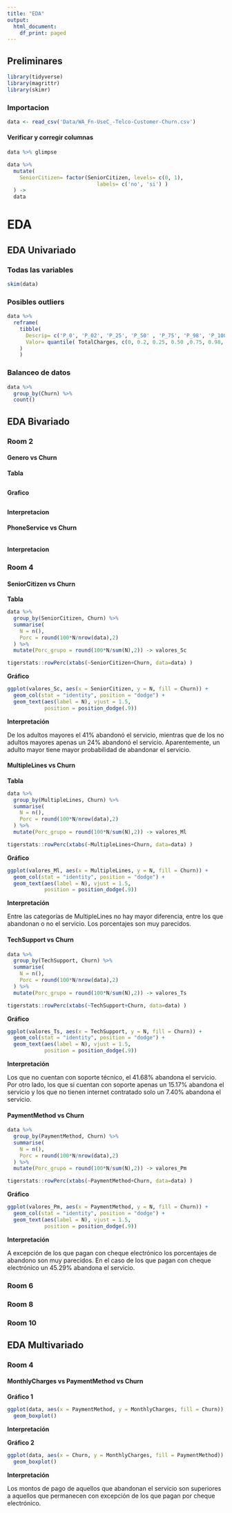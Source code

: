 ```yaml
---
title: "EDA"
output:
  html_document:
    df_print: paged
---
```


## Preliminares

```r
library(tidyverse)
library(magrittr)
library(skimr)
```

### Importacion

```r
data <- read_csv('Data/WA_Fn-UseC_-Telco-Customer-Churn.csv')
```
#### Verificar y corregir columnas

```r
data %>% glimpse
```

```r
data %>% 
  mutate(
    SeniorCitizen= factor(SeniorCitizen, levels= c(0, 1), 
                             labels= c('no', 'si') )
  ) ->
  data
```



# EDA

## EDA Univariado


### Todas las variables
```r
skim(data)
```



### Posibles outliers
```r
data %>% 
  reframe( 
    tibble(
      Descrip= c('P_0', 'P_02', 'P_25', 'P_50' , 'P_75', 'P_98', 'P_100') ,
      Valor= quantile( TotalCharges, c(0, 0.2, 0.25, 0.50 ,0.75, 0.98, 1), na.rm= T)
    )
    )
```

### Balanceo de datos

```r
data %>% 
  group_by(Churn) %>% 
  count()
```


## EDA Bivariado

### Room 2

#### Genero vs Churn

**Tabla**
```r

```

**Grafico**
```r

```

**Interpretacion**



#### PhoneService vs Churn

```r

```

**Interpretacion**



### Room 4

#### SeniorCitizen vs Churn

**Tabla**

```r
data %>%
  group_by(SeniorCitizen, Churn) %>%
  summarise(
    N = n(),
    Porc = round(100*N/nrow(data),2)
  ) %>%
  mutate(Porc_grupo = round(100*N/sum(N),2)) -> valores_Sc

```

```r
tigerstats::rowPerc(xtabs(~SeniorCitizen+Churn, data=data) )
```

**Gráfico**

```r
ggplot(valores_Sc, aes(x = SeniorCitizen, y = N, fill = Churn)) +
  geom_col(stat = "identity", position = "dodge") +
  geom_text(aes(label = N), vjust = 1.5,
            position = position_dodge(.9))
```

**Interpretación**

De los adultos mayores el 41% abandonó el servicio, mientras que de los no adultos mayores apenas un 24% abandonó el servicio. Aparentemente, un adulto mayor tiene mayor probabilidad de abandonar el servicio. 

#### MultipleLines vs Churn

**Tabla**

```r
data %>%
  group_by(MultipleLines, Churn) %>%
  summarise(
    N = n(),
    Porc = round(100*N/nrow(data),2)
  ) %>%
  mutate(Porc_grupo = round(100*N/sum(N),2)) -> valores_Ml

```

```r
tigerstats::rowPerc(xtabs(~MultipleLines+Churn, data=data) )
```

**Gráfico**

```r
ggplot(valores_Ml, aes(x = MultipleLines, y = N, fill = Churn)) +
  geom_col(stat = "identity", position = "dodge") +
  geom_text(aes(label = N), vjust = 1.5,
            position = position_dodge(.9))
```


**Interpretación**

Entre las categorías de MultipleLines no hay mayor diferencia, entre los que abandonan o no el servicio. Los porcentajes son muy parecidos. 


#### TechSupport vs Churn

```r
data %>%
  group_by(TechSupport, Churn) %>%
  summarise(
    N = n(),
    Porc = round(100*N/nrow(data),2)
  ) %>%
  mutate(Porc_grupo = round(100*N/sum(N),2)) -> valores_Ts

```

```r
tigerstats::rowPerc(xtabs(~TechSupport+Churn, data=data) )
```

**Gráfico**

```r
ggplot(valores_Ts, aes(x = TechSupport, y = N, fill = Churn)) +
  geom_col(stat = "identity", position = "dodge") +
  geom_text(aes(label = N), vjust = 1.5,
            position = position_dodge(.9))
```

**Interpretación**

Los que no cuentan con soporte técnico, el 41.68% abandona el servicio. Por otro lado, los que si cuentan con soporte apenas un 15.17% abandona el servicio y los que no tienen internet contratado solo un 7.40% abandona el servicio.


#### PaymentMethod vs Churn

```r
data %>%
  group_by(PaymentMethod, Churn) %>%
  summarise(
    N = n(),
    Porc = round(100*N/nrow(data),2)
  ) %>%
  mutate(Porc_grupo = round(100*N/sum(N),2)) -> valores_Pm

```

```r
tigerstats::rowPerc(xtabs(~PaymentMethod+Churn, data=data) )
```

**Gráfico**

```r
ggplot(valores_Pm, aes(x = PaymentMethod, y = N, fill = Churn)) +
  geom_col(stat = "identity", position = "dodge") +
  geom_text(aes(label = N), vjust = 1.5,
            position = position_dodge(.9))
```

**Interpretación**
 
A excepción de los que pagan con cheque electrónico los porcentajes de abandono son muy parecidos. En el caso de los que pagan con cheque electrónico un 45.29% abandona el servicio.

### Room 6



### Room 8




### Room 10


## EDA Multivariado


### Room 4

####  MonthlyCharges vs PaymentMethod vs Churn

**Gráfico 1**

```r
ggplot(data, aes(x = PaymentMethod, y = MonthlyCharges, fill = Churn)) +
  geom_boxplot()
```
**Interpretación**


**Gráfico 2**

```r
ggplot(data, aes(x = Churn, y = MonthlyCharges, fill = PaymentMethod)) +
  geom_boxplot()
```
**Interpretación**

Los montos de pago de aquellos que abandonan el servicio son superiores a aquellos que permanecen con excepción de los que pagan por cheque electrónico. 